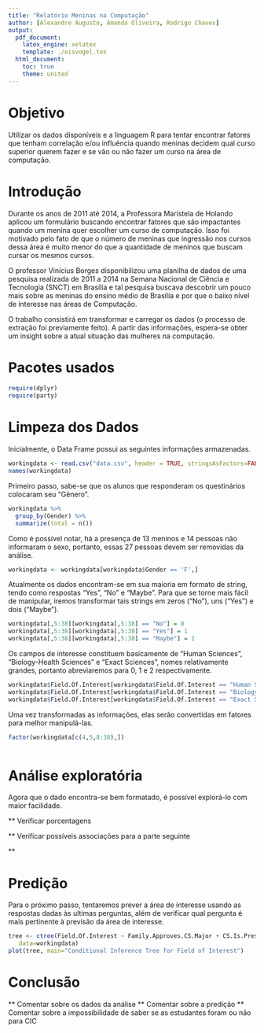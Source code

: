 ```yaml
---
title: "Relatório Meninas na Computação"
author: [Alexandre Augusto, Amanda Oliveira, Rodrigo Chaves]
output: 
  pdf_document:
    latex_engine: xelatex
    template: ./eisvogel.tex
  html_document:
    toc: true
    theme: united
---
```


# Objetivo

Utilizar os dados disponíveis e a linguagem R para tentar encontrar fatores que tenham correlação e/ou influência quando 
meninas decidem qual curso superior querem fazer e se vão ou não fazer um curso na área
de computação.

# Introdução

Durante os anos de 2011 até 2014, a Professora Marístela de Holando aplicou um formulário 
buscando encontrar fatores que são impactantes quando um menina quer escolher um curso
de computação. Isso foi motivado pelo fato de que o número de meninas que ingressão 
nos cursos dessa área é muito menor do que a quantidade de meninos que buscam cursar os mesmos 
cursos.

O professor Vinícius Borges disponibilizou uma planilha de dados de uma pesquisa 
realizada de 2011 a 2014 na Semana Nacional de Ciência e Tecnologia (SNCT) em Brasília e tal 
pesquisa buscava descobrir um pouco mais sobre as meninas do ensino médio de Brasília e 
por que o baixo nível de interesse nas áreas de Computação.

O trabalho consistirá em transformar e carregar os dados (o processo de extração foi 
previamente feito). A partir das informações, espera-se obter um insight sobre a atual situação 
das mulheres na computação.

# Pacotes usados

```r
require(dplyr)
require(party)
```

# Limpeza dos Dados

Inicialmente, o Data Frame possui as seguintes informações armazenadas.

```r
workingdata <- read.csv("data.csv", header = TRUE, stringsAsFactors=FALSE)
names(workingdata)
```

Primeiro passo, sabe-se que os alunos que responderam os questinários colocaram seu "Gênero".

```r
workingdata %>%
  group_by(Gender) %>%
  summarize(total = n())
```

Como é possível notar, há a presença de 13 meninos e 14 pessoas não informaram o sexo, 
portanto, essas 27 pessoas devem ser removidas da análise.

```r
workingdata <- workingdata[workingdata$Gender == 'F',]
```

Atualmente os dados encontram-se em sua maioria em formato de string, tendo como respostas "Yes", "No" e "Maybe". Para que se torne mais fácil de manipular, iremos transformar tais strings em zeros ("No"), uns ("Yes") e dois ("Maybe").

```r
workingdata[,5:38][workingdata[,5:38] == "No"] = 0
workingdata[,5:38][workingdata[,5:38] == "Yes"] = 1
workingdata[,5:38][workingdata[,5:38] == "Maybe"] = 2
```

Os campos de interesse constituem basicamente de "Human Sciences", "Biology-Health Sciences"
e "Exact Sciences", nomes relativamente grandes, portanto abreviaremos para 0, 1 e 2 respectivamente.

```r
workingdata$Field.Of.Interest[workingdata$Field.Of.Interest == "Human Sciences"] = 0
workingdata$Field.Of.Interest[workingdata$Field.Of.Interest == "Biology-Health Sciences"] = 1
workingdata$Field.Of.Interest[workingdata$Field.Of.Interest == "Exact Sciences"] = 2
```
 
Uma vez transformadas as informações, elas serão convertidas em fatores para melhor manipulá-las.

```r
factor(workingdata[c(4,5,8:38),])
```


```r

```


# Análise exploratória

Agora que o dado encontra-se bem formatado, é possível explorá-lo com maior facilidade.

** Verificar porcentagens

** Verificar possíveis associações para a parte seguinte

** 

# Predição

Para o próximo passo, tentaremos prever a área de interesse usando as respostas dadas às ultimas perguntas, além de verificar qual pergunta é mais pertinente à previsão da área de interesse.

```r
tree <- ctree(Field.Of.Interest ~ Family.Approves.CS.Major + CS.Is.Prestigious, 
   data=workingdata)
plot(tree, main="Conditional Inference Tree for Field of Interest")
```

# Conclusão

** Comentar sobre os dados da análise
** Comentar sobre a predição
** Comentar sobre a impossibilidade de saber se as estudantes foram ou não para CIC

